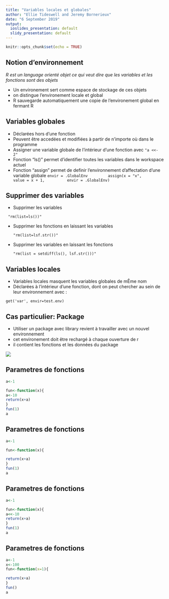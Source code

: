 ```yaml
---
title: "Variables locales et globales"
author: "Ellie Tideswell and Jeremy Bornerieux"
date: "6 September 2019"
output:
  ioslides_presentation: default
  slidy_presentation: default
---
```


```r
knitr::opts_chunk$set(echo = TRUE)
```

## Notion d'environnement

*R est un language orienté objet ce qui veut dire que les variables et les fonctions sont des objets*

- Un environement sert comme espace de stockage de ces objets
- on distingue l'environement locale et global
- R sauvegarde automatiquement une copie de l'environement global en fermant R

## Variables globales 

- Déclarées hors d'une fonction
- Peuvent être accedées et modifiées à partir de n'importe où dans le programme
- Assigner une variable globale de l'intérieur d'une fonction avec 
   ```
"a <<- 2" 
 ```
- Fonction "ls()" permet d'identifier toutes les variables dans le workspace actuel
- Fonction "assign" permet de definir l'environnement d'affectation d'une variable globale
       ```
       envir = .GlobalEnv
        assign(x = "x", 
        value = x + 1, 
        envir = .GlobalEnv)
         ```


## Supprimer des variables
- Supprimer les variables 
```
 "rm(list=ls())"
```
- Supprimer les fonctions en laissant les variables
  ```
  "rm(list=lsf.str())"
  ```
- Supprimer les variables en laissant les fonctions
  ```
  "rm(list = setdiff(ls(), lsf.str()))"
  ```
  


## Variables locales
- Variables locales masquent les variables globales de mÊme nom 
- Déclarées à l'intérieur d'une fonction, dont on peut chercher au sein de leur environnement avec : 

```
get('var', envir=test.env)
```


## Cas particulier: Package

- Utiliser un package avec library revient à travailler avec un nouvel environnement
- cet environement doit être rechargé à chaque ouverture de r
- il contient les fonctions et les données du package

![](Captureenvir.PNG)



## Parametres de fonctions



```r

a<-1

fun<-function(x){
a<-10
return(x+a)
}
fun(1)
a

```


## Parametres de fonctions

```r

a<-1

fun<-function(x){

return(x+a)
}
fun(1)
a

```

## Parametres de fonctions

```r

a<-1

fun<-function(x){
a<<-10
return(x+a)
}
fun(1)
a

```


## Parametres de fonctions

```r

a<-1
x<-100
fun<-function(x=1){

return(x+a)
}
fun()
a

```





